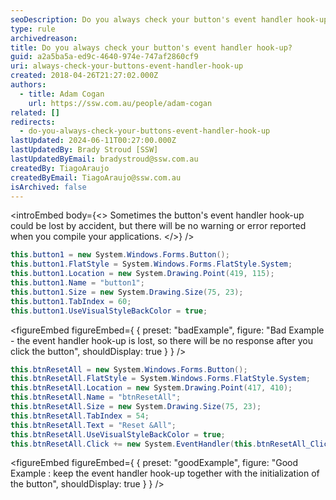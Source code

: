 ```yaml
---
seoDescription: Do you always check your button's event handler hook-up to ensure a responsive UI experience?
type: rule
archivedreason:
title: Do you always check your button's event handler hook-up?
guid: a2a5ba5a-ed9c-4640-974e-747af2860cf9
uri: always-check-your-buttons-event-handler-hook-up
created: 2018-04-26T21:27:02.000Z
authors:
  - title: Adam Cogan
    url: https://ssw.com.au/people/adam-cogan
related: []
redirects:
  - do-you-always-check-your-buttons-event-handler-hook-up
lastUpdated: 2024-06-11T00:27:00.000Z
lastUpdatedBy: Brady Stroud [SSW]
lastUpdatedByEmail: bradystroud@ssw.com.au
createdBy: TiagoAraujo
createdByEmail: TiagoAraujo@ssw.com.au
isArchived: false
---
```


<introEmbed
  body={<>
Sometimes the button's event handler hook-up could be lost by accident, but there will be no warning or error reported when you compile your applications.
  </>}
/>
```cs
this.button1 = new System.Windows.Forms.Button();
this.button1.FlatStyle = System.Windows.Forms.FlatStyle.System;
this.button1.Location = new System.Drawing.Point(419, 115);
this.button1.Name = "button1";
this.button1.Size = new System.Drawing.Size(75, 23);
this.button1.TabIndex = 60;
this.button1.UseVisualStyleBackColor = true;
```
<figureEmbed figureEmbed={ {
  preset: "badExample",
  figure: "Bad Example - the event handler hook-up is lost, so there will be no response after you click the button",
  shouldDisplay: true
} } />


```cs
this.btnResetAll = new System.Windows.Forms.Button();
this.btnResetAll.FlatStyle = System.Windows.Forms.FlatStyle.System;
this.btnResetAll.Location = new System.Drawing.Point(417, 410);
this.btnResetAll.Name = "btnResetAll";
this.btnResetAll.Size = new System.Drawing.Size(75, 23);
this.btnResetAll.TabIndex = 54;
this.btnResetAll.Text = "Reset &All";
this.btnResetAll.UseVisualStyleBackColor = true;
this.btnResetAll.Click += new System.EventHandler(this.btnResetAll_Click);
```
<figureEmbed figureEmbed={ {
  preset: "goodExample",
  figure: "Good Example : keep the event handler hook-up together with the initialization of the button",
  shouldDisplay: true
} } />
